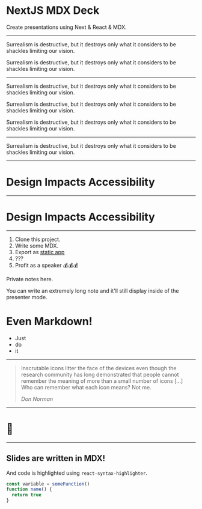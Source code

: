 <SlidePage>
    
<Cover>

# NextJS MDX Deck

Create presentations using Next & React & MDX.

</Cover>

---

<ColumnText>

Surrealism is destructive, but it destroys only what it considers to be shackles limiting our vision.

Surrealism is destructive, but it destroys only what it considers to be shackles limiting our vision.

</ColumnText>

---

<ColumnText>

Surrealism is destructive, but it destroys only what it considers to be shackles limiting our vision.

Surrealism is destructive, but it destroys only what it considers to be shackles limiting our vision.

Surrealism is destructive, but it destroys only what it considers to be shackles limiting our vision.

</ColumnText>

---

<Quote author="Salvador Dali" align="center">
  Surrealism is destructive, but it destroys only what it considers to be
  shackles limiting our vision.
</Quote>

---

<FullImage dark={true} overlay={true} image="assets/background.jpeg">
<Box textAlign="left">

# Design Impacts Accessibility

</Box>
</FullImage>

---

<FullImage image="assets/augustine-wong-li0iC0rjvvg-unsplash-lightest.jpg">
<Box textAlign="left">

# Design Impacts Accessibility

</Box>
</FullImage>

---

1. Clone this project.
1. Write some MDX.
1. Export as [static app](https://nextjs.org/docs/advanced-features/static-html-export)
1. ???
1. Profit as a speaker 💰💰💰

<SpeakerNotes>
    
Private notes here.

You can write an extremely long note and it'll still display inside of the presenter mode.

# Even Markdown!

- Just
- do
- it

</SpeakerNotes>

---

> Inscrutable icons litter the face of the devices even though the research
> community has long demonstrated that people cannot remember the meaning of
> more than a small number of icons […] Who can remember what each icon
> means? Not me.
>
> <cite>Don Norman</cite>

---

# 🤫

---

<Box display="flex" flexWrap="wrap">
<Box width={[1,1,1/2]} textAlign="left">

## Slides are written in MDX!

And code is highlighted using `react-syntax-highlighter`.

</Box>
<Box width={[1,1,1/2]}>

```js
const variable = someFunction()
function name() {
  return true
}
```

</Box>
</Box>

</SlidePage>
